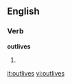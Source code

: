 ==English==

===Verb===
'''outlives'''

# {{third-person singular of|[[outlive]]}}

[[it:outlives]]
[[vi:outlives]]